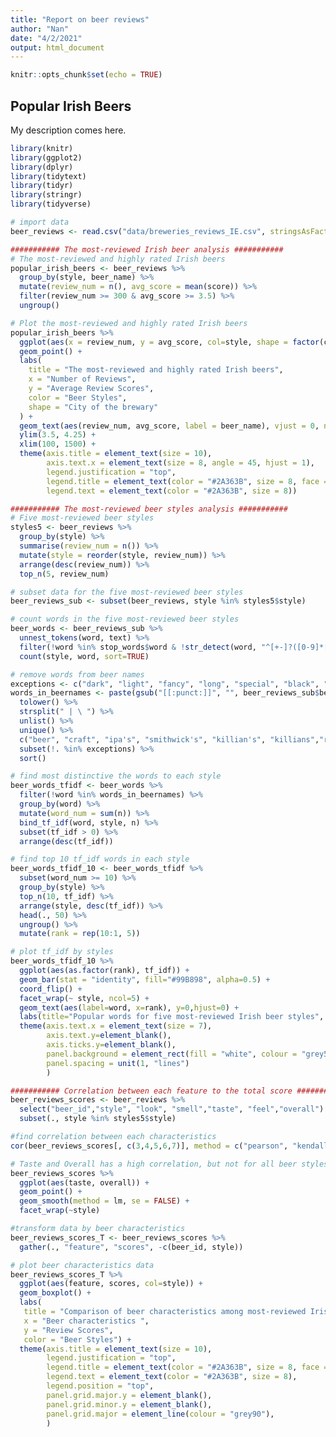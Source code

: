 ```yaml
---
title: "Report on beer reviews"
author: "Nan"
date: "4/2/2021"
output: html_document
---
```


```r
knitr::opts_chunk$set(echo = TRUE)
```

## Popular Irish Beers
My description comes here.

```r
library(knitr)
library(ggplot2)
library(dplyr)
library(tidytext)
library(tidyr)
library(stringr)
library(tidyverse)
```


```r
# import data
beer_reviews <- read.csv("data/breweries_reviews_IE.csv", stringsAsFactors = FALSE)
```


```r
########### The most-reviewed Irish beer analysis ###########
# The most-reviewed and highly rated Irish beers
popular_irish_beers <- beer_reviews %>%
  group_by(style, beer_name) %>%
  mutate(review_num = n(), avg_score = mean(score)) %>%
  filter(review_num >= 300 & avg_score >= 3.5) %>%
  ungroup() 
```


```r
# Plot the most-reviewed and highly rated Irish beers
popular_irish_beers %>%
  ggplot(aes(x = review_num, y = avg_score, col=style, shape = factor(city))) +
  geom_point() +
  labs(
    title = "The most-reviewed and highly rated Irish beers",
    x = "Number of Reviews",
    y = "Average Review Scores",
    color = "Beer Styles",
    shape = "City of the brewary"
  ) +
  geom_text(aes(review_num, avg_score, label = beer_name), vjust = 0, nudge_y = 0.03, size = 2) +
  ylim(3.5, 4.25) +
  xlim(100, 1500) +
  theme(axis.title = element_text(size = 10),
        axis.text.x = element_text(size = 8, angle = 45, hjust = 1), 
        legend.justification = "top",
        legend.title = element_text(color = "#2A363B", size = 8, face = "bold"),
        legend.text = element_text(color = "#2A363B", size = 8))
```

```r
########### The most-reviewed beer styles analysis ###########
# Five most-reviewed beer styles
styles5 <- beer_reviews %>% 
  group_by(style) %>%
  summarise(review_num = n()) %>%
  mutate(style = reorder(style, review_num)) %>%
  arrange(desc(review_num)) %>% 
  top_n(5, review_num) 

# subset data for the five most-reviewed beer styles
beer_reviews_sub <- subset(beer_reviews, style %in% styles5$style)

# count words in the five most-reviewed beer styles
beer_words <- beer_reviews_sub %>% 
  unnest_tokens(word, text) %>% 
  filter(!word %in% stop_words$word & !str_detect(word, "^[+-]?([0-9]*[.])?[0-9]+")) %>%
  count(style, word, sort=TRUE) 

# remove words from beer names
exceptions <- c("dark", "light", "fancy", "long", "special", "black", "crafty", "plain")
words_in_beernames <- paste(gsub("[[:punct:]]", "", beer_reviews_sub$beer_name)) %>% 
  tolower() %>%
  strsplit(" | \ ") %>%
  unlist() %>%
  unique() %>%
  c("beer", "craft", "ipa's", "smithwick's", "killian's", "killians","reds","o’hara","Macardle's") %>%
  subset(!. %in% exceptions) %>%
  sort()

# find most distinctive the words to each style
beer_words_tfidf <- beer_words %>%
  filter(!word %in% words_in_beernames) %>%
  group_by(word) %>%
  mutate(word_num = sum(n)) %>%
  bind_tf_idf(word, style, n) %>%
  subset(tf_idf > 0) %>%
  arrange(desc(tf_idf))

# find top 10 tf_idf words in each style 
beer_words_tfidf_10 <- beer_words_tfidf %>%
  subset(word_num >= 10) %>% 
  group_by(style) %>%
  top_n(10, tf_idf) %>%
  arrange(style, desc(tf_idf)) %>%
  head(., 50) %>%
  ungroup() %>%
  mutate(rank = rep(10:1, 5))

```

```r
# plot tf_idf by styles
beer_words_tfidf_10 %>% 
  ggplot(aes(as.factor(rank), tf_idf)) +
  geom_bar(stat = "identity", fill="#99B898", alpha=0.5) +
  coord_flip() +
  facet_wrap(~ style, ncol=5) + 
  geom_text(aes(label=word, x=rank), y=0,hjust=0) +
  labs(title="Popular words for five most-reviewed Irish beer styles", x="", y="tf-idf") +
  theme(axis.text.x = element_text(size = 7),
        axis.text.y=element_blank(), 
        axis.ticks.y=element_blank(),
        panel.background = element_rect(fill = "white", colour = "grey50"),
        panel.spacing = unit(1, "lines")
        )   
```

```r
########### Correlation between each feature to the total score ###########
beer_reviews_scores <- beer_reviews %>%
  select("beer_id","style", "look", "smell","taste", "feel","overall") %>%
  subset(., style %in% styles5$style)

#find correlation between each characteristics 
cor(beer_reviews_scores[, c(3,4,5,6,7)], method = c("pearson", "kendall", "spearman"))
```

```r
# Taste and Overall has a high correlation, but not for all beer styles.
beer_reviews_scores %>%
  ggplot(aes(taste, overall)) +
  geom_point() +
  geom_smooth(method = lm, se = FALSE) +
  facet_wrap(~style)
```


```r
#transform data by beer characteristics
beer_reviews_scores_T <- beer_reviews_scores %>% 
  gather(., "feature", "scores", -c(beer_id, style)) 
```


```r
# plot beer characteristics data
beer_reviews_scores_T %>%  
  ggplot(aes(feature, scores, col=style)) + 
  geom_boxplot() +
  labs(
   title = "Comparison of beer characteristics among most-reviewed Irish beer styles",
   x = "Beer characteristics ",
   y = "Review Scores",
   color = "Beer Styles") +
  theme(axis.title = element_text(size = 10), 
        legend.justification = "top",
        legend.title = element_text(color = "#2A363B", size = 8, face = "bold"),
        legend.text = element_text(color = "#2A363B", size = 8),
        legend.position = "top",
        panel.grid.major.y = element_blank(),
        panel.grid.minor.y = element_blank(),
        panel.grid.major = element_line(colour = "grey90"),
        )
```


